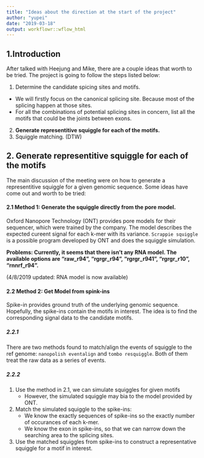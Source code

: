 ```yaml
---
title: "Ideas about the direction at the start of the project"
author: "yupei"
date: "2019-03-18"
output: workflowr::wflow_html
---
```


## 1.Introduction

After talked with Heejung and Mike, there are a couple ideas that worth to be tried.
The project is going to follow the steps listed below:

1. Determine the candidate spicing sites and motifs.
  + We will firstly focus on the canonical splicing site. Because most of the splicing happen at those sites.
  + For all the combinations of potential splicing sites in concern, list all the motifs that could be the joints between exons.
2. **Generate representitive squiggle for each of the motifs.**
3. Squiggle matching. (DTW)

## 2. Generate representitive squiggle for each of the motifs

The main discussion of the meeting were on how to generate a representitive squiggle for a given genomic sequence. Some ideas have come out and worth to be tried:

#### 2.1 Method 1: Generate the squiggle directly from the pore model.

Oxford Nanopore Technology (ONT) provides pore models for their sequencer, which were trained by the company. The model describes the expected cureent signal for each k-mer with its variance. `Scrappie squiggle` is a possible program developed by ONT and does the squiggle simulation. 

**Problems: Currently, it seems that there isn't any RNA model. The available options are "raw_r94", "rgrgr_r94", "rgrgr_r941", "rgrgr_r10", "rnnrf_r94".**

(4/8/2019 updated: RNA model is now available)

#### 2.2 Method 2: Get Model from spink-ins

Spike-in provides ground truth of the underlying genomic sequence. Hopefully, the spike-ins contain the motifs in interest. The idea is to find the corresponding signal data to the candidate motifs. 

##### 2.2.1
There are two methods found to match/align the events of squiggle to the ref genome: `nanopolish eventalign` and `tombo resquiggle`. Both of them treat the raw data as a series of events.

##### 2.2.2
1. Use the method in 2.1, we can simulate squiggles for given motifs
      + However, the simulated squiggle may bia to the model provided by ONT. 

2. Match the simulated squiggle to the spike-ins:
      + We know the exactly sequences of spike-ins so the exactly number of occurances of each k-mer.
      + We know the exon in spike-ins, so that we can narrow down the searching area to the splicing sites.
  
3. Use the matched squiggles from spike-ins to construct a representative squiggle for a motif in interest.


